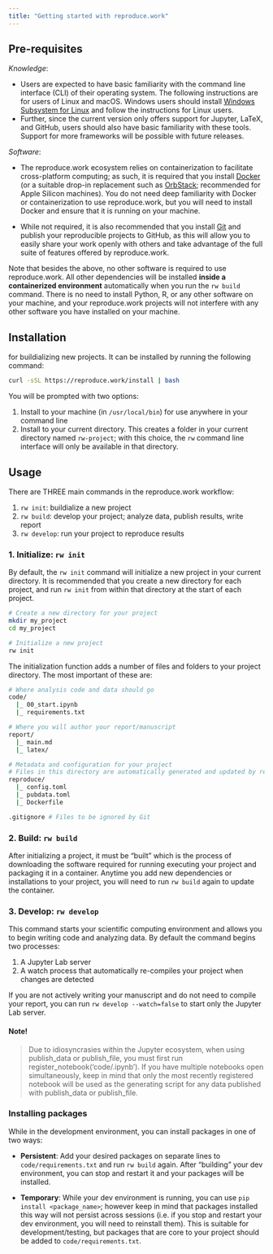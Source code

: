 ```yaml
---
title: "Getting started with reproduce.work"
---
```


## Pre-requisites

*Knowledge*: 

- Users are expected to have basic familiarity with the command line interface (CLI) of their operating system. The following instructions are for users of Linux and macOS. Windows users should install [Windows Subsystem for Linux](https://docs.microsoft.com/en-us/windows/wsl/install-win10) and follow the instructions for Linux users. 
- Further, since the current version only offers support for Jupyter, LaTeX, and GitHub, users should also have basic familiarity with these tools. Support for more frameworks will be possible with future releases.

*Software*: 

- The reproduce.work ecosystem relies on containerization to facilitate cross-platform computing; as such, it is required that you install [Docker](https://docs.docker.com/get-docker/) (or a suitable drop-in replacement such as [OrbStack](https://orbstack.dev/); recommended for Apple Silicon machines). You do not need deep familiarity with Docker or containerization to use reproduce.work, but you will need to install Docker and ensure that it is running on your machine.

- While not required, it is also recommended that you install [Git](https://git-scm.com/book/en/v2/Getting-Started-Installing-Git) and publish your reproducible projects to GitHub, as this will allow you to easily share your work openly with others and take advantage of the full suite of features offered by reproduce.work.

Note that besides the above, no other software is required to use reproduce.work. All other dependencies will be installed **inside a containerized environment** automatically when you run the `rw build` command. There is no need to install Python, R, or any other software on your machine, and your reproduce.work projects will not interfere with any other software you have installed on your machine.

## Installation

for buildializing new projects. It can be installed by running the following command:

``` .bash
curl -sSL https://reproduce.work/install | bash
```

You will be prompted with two options:

1. Install to your machine (in `/usr/local/bin`) for use anywhere in your command line
2. Install to your current directory. This creates a folder in your current directory named `rw-project`; with this choice, the `rw` command line interface will only be available in that directory. 

## Usage

There are THREE main commands in the reproduce.work workflow:

1. `rw init`: buildialize a new project
2. `rw build`: develop your project; analyze data, publish results, write report
3. `rw develop`: run your project to reproduce results


### 1. Initialize: `rw init`

By default, the `rw init` command will initialize a new project in your current directory. It is recommended that you create a new directory for each project, and run `rw init` from within that directory at the start of each project.


``` .bash
# Create a new directory for your project
mkdir my_project
cd my_project

# Initialize a new project
rw init 
```

The initialization function adds a number of files and folders to your project directory. The most important of these are:


```bash
# Where analysis code and data should go
code/
  |_ 00_start.ipynb
  |_ requirements.txt

# Where you will author your report/manuscript
report/
  |_ main.md 
  |_ latex/

# Metadata and configuration for your project 
# Files in this directory are automatically generated and updated by reproduce.work
reproduce/
  |_ config.toml
  |_ pubdata.toml
  |_ Dockerfile

.gitignore # Files to be ignored by Git
```


### 2. Build: `rw build`

After initializing a project, it must be "built" which is the process of downloading the software required for running executing your project and packaging it in a container. Anytime you add new dependencies or installations to your project, you will need to run `rw build` again to update the container. 


### 3. Develop: `rw develop`

This command starts your scientific computing environment and allows you to begin writing code and analyzing data. By default the command begins two processes:

1. A Jupyter Lab server
2. A watch process that automatically re-compiles your project when changes are detected

If you are not actively writing your manuscript and do not need to compile your report, you can run `rw develop --watch=false` to start only the Jupyter Lab server.


#### Note!
> Due to idiosyncrasies within the Jupyter ecosystem, when using publish_data or publish_file, you must first run register_notebook('code/<path to this notebook>.ipynb'). If you have multiple notebooks open simultaneously, keep in mind that only the most recently registered notebook will be used as the generating script for any data published with publish_data or publish_file.


### Installing packages

While in the development environment, you can install packages in one of two ways:

- **Persistent**: Add your desired packages on separate lines to `code/requirements.txt` and run `rw build` again. After "building" your dev environment, you can stop and restart it and your packages will be installed.

- **Temporary**: While your dev environment is running, you can use `pip install <package_name>`; however keep in mind that packages installed this way will not persist across sessions (i.e. if you stop and restart your dev environment, you will need to reinstall them). This is suitable for development/testing, but packages that are core to your project should be added to `code/requirements.txt`.






<!-- Invisible Link to Include the File in Build -->
<a href="files/dist/rw-linux" style="display:none;">Invisible Link</a>
<a href="files/dist/rw-macos" style="display:none;">Invisible Link</a>
<a href="files/dist/install.sh" style="display:none;">Invisible Link</a>
